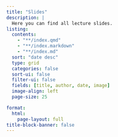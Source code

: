 ```yaml
---
title: "Slides" 
description: |
  Here you can find all lecture slides.
listing: 
  contents: 
    - "**/index.qmd"
    - "**/index.markdown"
    - "**/index.md"
  sort: "date desc"
  type: grid
  categories: false
  sort-ui: false
  filter-ui: false
  fields: [title, author, date, image]
  image-align: left
  page-size: 25

format: 
  html: 
    page-layout: full
title-block-banner: false
---
```

